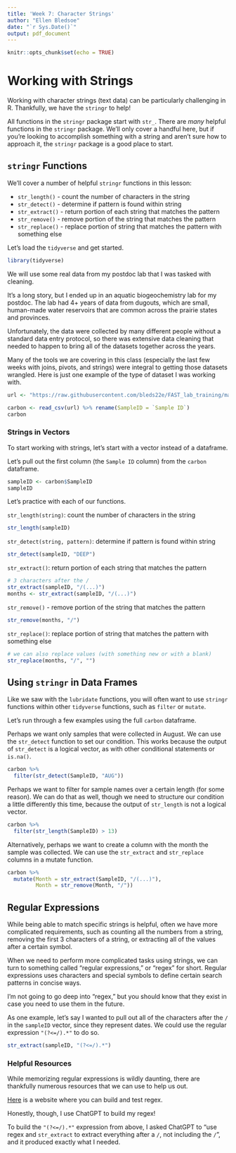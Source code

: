 ```yaml
---
title: 'Week 7: Character Strings'
author: "Ellen Bledsoe"
date: "`r Sys.Date()`"
output: pdf_document
---
```


```r
knitr::opts_chunk$set(echo = TRUE)
```

# Working with Strings

Working with character strings (text data) can be particularly challenging in R. Thankfully, we have the `stringr` to help!

All functions in the `stringr` package start with `str_`. There are *many* helpful functions in the `stringr` package. We’ll only cover a handful here, but if you’re looking to accomplish something with a string and aren’t sure how to approach it, the `stringr` package is a good place to start.

## `stringr` Functions

We’ll cover a number of helpful `stringr` functions in this lesson:

-   `str_length()` - count the number of characters in the string
-   `str_detect()` - determine if pattern is found within string
-   `str_extract()` - return portion of each string that matches the pattern
-   `str_remove()` - remove portion of the string that matches the pattern
-   `str_replace()` - replace portion of string that matches the pattern with something else

Let's load the `tidyverse` and get started.

```r
library(tidyverse)
```

We will use some real data from my postdoc lab that I was tasked with cleaning.

It's a long story, but I ended up in an aquatic biogeochemistry lab for my postdoc. The lab had 4+ years of data from dugouts, which are small, human-made water reservoirs that are common across the prairie states and provinces.

Unfortunately, the data were collected by many different people without a standard data entry protocol, so there was extensive data cleaning that needed to happen to bring all of the datasets together across the years.

Many of the tools we are covering in this class (especially the last few weeks with joins, pivots, and strings) were integral to getting those datasets wrangled. Here is just one example of the type of dataset I was working with.

```r
url <- "https://raw.githubusercontent.com/bleds22e/FAST_lab_training/master/merging_masters/data/carbon_2020.csv"

carbon <- read_csv(url) %>% rename(SampleID = `Sample ID`)
carbon
```

### Strings in Vectors

To start working with strings, let's start with a vector instead of a dataframe.

Let's pull out the first column (the `Sample ID` column) from the `carbon` dataframe.

```r
sampleID <- carbon$SampleID
sampleID
```

Let's practice with each of our functions.

`str_length(string)`: count the number of characters in the string

```r
str_length(sampleID)
```

`str_detect(string, pattern)`: determine if pattern is found within string

```r
str_detect(sampleID, "DEEP")
```

`str_extract()`: return portion of each string that matches the pattern

```r
# 3 characters after the /
str_extract(sampleID, "/(...)")
months <- str_extract(sampleID, "/(...)")
```

`str_remove()` - remove portion of the string that matches the pattern

```r
str_remove(months, "/")
```

`str_replace()`: replace portion of string that matches the pattern with something else

```r
# we can also replace values (with something new or with a blank)
str_replace(months, "/", "")
```

## Using `stringr` in Data Frames

Like we saw with the `lubridate` functions, you will often want to use `stringr` functions within other `tidyverse` functions, such as `filter` or `mutate`.

Let's run through a few examples using the full `carbon` dataframe.

Perhaps we want only samples that were collected in August. We can use the `str_detect` function to set our condition. This works because the output of `str_detect` is a logical vector, as with other conditional statements or `is.na()`.

```r
carbon %>% 
  filter(str_detect(SampleID, "AUG"))
```

Perhaps we want to filter for sample names over a certain length (for some reason). We can do that as well, though we need to structure our condition a little differently this time, because the output of `str_length` is not a logical vector.

```r
carbon %>% 
  filter(str_length(SampleID) > 13)
```

Alternatively, perhaps we want to create a column with the month the sample was collected. We can use the `str_extract` and `str_replace` columns in a mutate function.

```r
carbon %>% 
  mutate(Month = str_extract(SampleID, "/(...)"),
         Month = str_remove(Month, "/"))
```

## Regular Expressions

While being able to match specific strings is helpful, often we have more complicated requirements, such as counting all the numbers from a string, removing the first 3 characters of a string, or extracting all of the values after a certain symbol.

When we need to perform more complicated tasks using strings, we can turn to something called "regular expressions," or "regex" for short. Regular expressions uses characters and special symbols to define certain search patterns in concise ways.

I'm not going to go deep into "regex," but you should know that they exist in case you need to use them in the future.

As one example, let's say I wanted to pull out all of the characters after the `/` in the `sampleID` vector, since they represent dates. We could use the regular expression `"(?<=/).*"` to do so.

```r
str_extract(sampleID, "(?<=/).*")
```

### Helpful Resources

While memorizing regular expressions is wildly daunting, there are thankfully numerous resources that we can use to help us out.

[Here](https://regex101.com/) is a website where you can build and test regex.

Honestly, though, I use ChatGPT to build my regex!

To build the `"(?<=/).*"` expression from above, I asked ChatGPT to "use regex and `str_extract` to extract everything after a `/`, not including the `/`", and it produced exactly what I needed.
